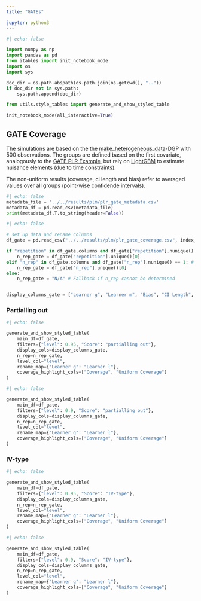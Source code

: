 ```yaml
---
title: "GATEs"

jupyter: python3
---
```


```python
#| echo: false

import numpy as np
import pandas as pd
from itables import init_notebook_mode
import os
import sys

doc_dir = os.path.abspath(os.path.join(os.getcwd(), ".."))
if doc_dir not in sys.path:
    sys.path.append(doc_dir)

from utils.style_tables import generate_and_show_styled_table

init_notebook_mode(all_interactive=True)
```

## GATE Coverage

The simulations are based on the  the [make_heterogeneous_data](https://docs.doubleml.org/stable/api/generated/doubleml.datasets.make_heterogeneous_data.html)-DGP with $500$ observations. The groups are defined based on the first covariate, analogously to the [GATE PLR Example](https://docs.doubleml.org/stable/examples/py_double_ml_gate_plr.html), but rely on [LightGBM](https://lightgbm.readthedocs.io/en/latest/index.html) to estimate nuisance elements (due to time constraints).

The non-uniform results (coverage, ci length and bias) refer to averaged values over all groups (point-wise confidende intervals).

::: {.callout-note title="Metadata"  collapse="true"}

```python
#| echo: false
metadata_file = '../../results/plm/plr_gate_metadata.csv'
metadata_df = pd.read_csv(metadata_file)
print(metadata_df.T.to_string(header=False))
```

:::

```python
#| echo: false

# set up data and rename columns
df_gate = pd.read_csv("../../results/plm/plr_gate_coverage.csv", index_col=None) # Renamed to df_gate for clarity

if "repetition" in df_gate.columns and df_gate["repetition"].nunique() == 1:
    n_rep_gate = df_gate["repetition"].unique()[0]
elif "n_rep" in df_gate.columns and df_gate["n_rep"].nunique() == 1: # Check for n_rep as well
    n_rep_gate = df_gate["n_rep"].unique()[0]
else:
    n_rep_gate = "N/A" # Fallback if n_rep cannot be determined


display_columns_gate = ["Learner g", "Learner m", "Bias", "CI Length", "Coverage", "Uniform CI Length", "Uniform Coverage"]
```

### Partialling out

```python
#| echo: false

generate_and_show_styled_table(
    main_df=df_gate,
    filters={"level": 0.95, "Score": "partialling out"},
    display_cols=display_columns_gate,
    n_rep=n_rep_gate,
    level_col="level",
    rename_map={"Learner g": "Learner l"},
    coverage_highlight_cols=["Coverage", "Uniform Coverage"]
)
```

```python
#| echo: false

generate_and_show_styled_table(
    main_df=df_gate,
    filters={"level": 0.9, "Score": "partialling out"},
    display_cols=display_columns_gate,
    n_rep=n_rep_gate,
    level_col="level",
    rename_map={"Learner g": "Learner l"},
    coverage_highlight_cols=["Coverage", "Uniform Coverage"]
)
```

### IV-type

```python
#| echo: false

generate_and_show_styled_table(
    main_df=df_gate,
    filters={"level": 0.95, "Score": "IV-type"},
    display_cols=display_columns_gate,
    n_rep=n_rep_gate,
    level_col="level",
    rename_map={"Learner g": "Learner l"},
    coverage_highlight_cols=["Coverage", "Uniform Coverage"]
)
```

```python
#| echo: false

generate_and_show_styled_table(
    main_df=df_gate,
    filters={"level": 0.9, "Score": "IV-type"},
    display_cols=display_columns_gate,
    n_rep=n_rep_gate,
    level_col="level",
    rename_map={"Learner g": "Learner l"},
    coverage_highlight_cols=["Coverage", "Uniform Coverage"]
)
```
